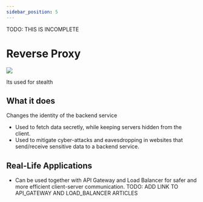 ```yaml
---
sidebar_position: 5
---
```

TODO: THIS IS INCOMPLETE

# Reverse Proxy

<img
    src="reverse-proxy.drawio.svg"
/>

Its used for stealth

## What it does

Changes the identity of the backend service
- Used to fetch data secretly, while keeping servers hidden from the client.
- Used to mitigate cyber-attacks and eavesdropping in websites that
    send/receive sensitive data to a backend service.


## Real-Life Applications

- Can be used together with API Gateway and Load Balancer for safer and more
efficient client-server communication. TODO: ADD LINK TO API_GATEWAY AND LOAD_BALANCER ARTICLES
